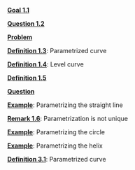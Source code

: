\providecommand{\Pageref}[1]{\hfill p.\pageref{#1}}
 [**Goal 1.1**](#Goal-1.1)\Pageref{Goal-1.1}

 [**Question 1.2**](#Question-1.2)\Pageref{Question-1.2}

 [**Problem**](#Problem*-1.1)\Pageref{Problem*-1.1}

 [**Definition 1.3**](#parametrized-curve): Parametrized curve\Pageref{parametrized-curve}

 [**Definition 1.4**](#level-curve): Level curve\Pageref{level-curve}

 [**Definition 1.5**](#Definition-1.5)\Pageref{Definition-1.5}

 [**Question**](#Question*-1.2)\Pageref{Question*-1.2}

 [**Example**](#parametrizing-the-straight-line): Parametrizing the straight line\Pageref{parametrizing-the-straight-line}

 [**Remark 1.6**](#parametrization-is-not-unique): Parametrization is not unique\Pageref{parametrization-is-not-unique}

 [**Example**](#parametrizing-the-circle): Parametrizing the circle\Pageref{parametrizing-the-circle}

 [**Example**](#parametrizing-the-helix): Parametrizing the helix\Pageref{parametrizing-the-helix}

 [**Definition 3.1**](#parametrized-curve-1): Parametrized curve\Pageref{parametrized-curve-1}
